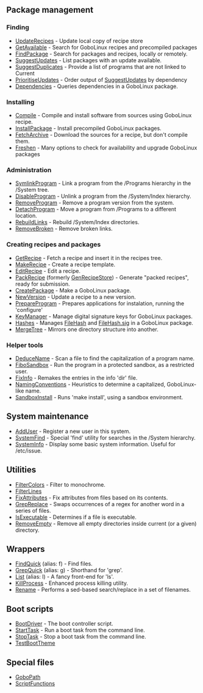 ==  Package management ==

=== Finding ===
* [[UpdateRecipes]] - Update local copy of recipe store
* [[GetAvailable]]   - Search for GoboLinux recipes and precompiled packages
* [[FindPackage]] - Search for packages and recipes, locally or remotely.
* [[SuggestUpdates]] - List packages with an update available.
* [[SuggestDuplicates]] - Provide a list of programs that are not linked to Current
* [[PrioritiseUpdates]] - Order output of [[SuggestUpdates]] by dependency
* [[Dependencies]] - Queries dependencies in a GoboLinux package.

=== Installing ===
* [[Compile]] - Compile and install software from sources using GoboLinux recipe.
* [[InstallPackage]] - Install precompiled GoboLinux packages.
* [[FetchArchive]] - Download the sources for a recipe, but don't compile them.
* [[Freshen]] - Many options to check for availability and upgrade GoboLinux packages

=== Administration ===
* [[SymlinkProgram]] - Link a program from the /Programs hierarchy in the /System tree.
* [[DisableProgram]] - Unlink a program from the /System/Index hierarchy.
* [[RemoveProgram]] - Remove a program version from the system.
* [[DetachProgram]] - Move a program from /Programs to a different location.
* [[RebuildLinks]] - Rebuild /System/Index directories.
* [[RemoveBroken]] - Remove broken links.

===  Creating recipes and packages ===

* [[GetRecipe]] - Fetch a recipe and insert it in the recipes tree.
* [[MakeRecipe]] - Create a recipe template.
* [[EditRecipe]] - Edit a recipe.
* [[PackRecipe]] (formerly [[GenRecipeStore]]) - Generate "packed recipes", ready for submission.
* [[CreatePackage]] - Make a GoboLinux package.
* [[NewVersion]] - Update a recipe to a new version.
* [[PrepareProgram]] - Prepares applications for instalation, running the 'configure'
* [[KeyManager]] - Manage digital signature keys for GoboLinux packages.
* [[Hashes]] - Manages [[FileHash]] and [[FileHash.sig]] in a GoboLinux package.
* [[MergeTree]] - Mirrors one directory structure into another.

===  Helper tools ===

* [[DeduceName]] - Scan a file to find the capitalization of a program name.
* [[FiboSandbox]] - Run the program in a protected sandbox, as a restricted user.
* [[FixInfo]] - Remakes the entries in the info 'dir' file.
* [[NamingConventions]] - Heuristics to determine a capitalized, GoboLinux-like name.
* [[SandboxInstall]] - Runs 'make install', using a sandbox environment.

==  System maintenance ==

* [[AddUser]] - Register a new user in this system.
* [[SystemFind]] - Special 'find' utility for searches in the /System hierarchy.
* [[SystemInfo]] - Display some basic system information. Useful for /etc/issue.

==  Utilities ==

* [[FilterColors]] - Filter to monochrome.
* [[FilterLines]]
* [[FixAttributes]] - Fix attributes from files based on its contents.
* [[GrepReplace]] - Swaps occurrences of a regex for another word in a series of files.
* [[IsExecutable]] - Determines if a file is executable.
* [[RemoveEmpty]] - Remove all empty directories inside current (or a given) directory.

==  Wrappers ==

* [[FindQuick]] (alias: f) - Find files.
* [[GrepQuick]] (alias: g) - Shorthand for 'grep'.
* [[List]] (alias: l) - A fancy front-end for 'ls'.
* [[KillProcess]] - Enhanced process killing utility.
* [[Rename]] - Performs a sed-based search/replace in a set of filenames.

==  Boot scripts ==

* [[BootDriver]] - The boot controller script.
* [[StartTask]] - Run a boot task from the command line.
* [[StopTask]] - Stop a boot task from the command line.
* [[TestBootTheme]]

==  Special files ==

* [[GoboPath]]
* [[ScriptFunctions]]

{{Reference}}

